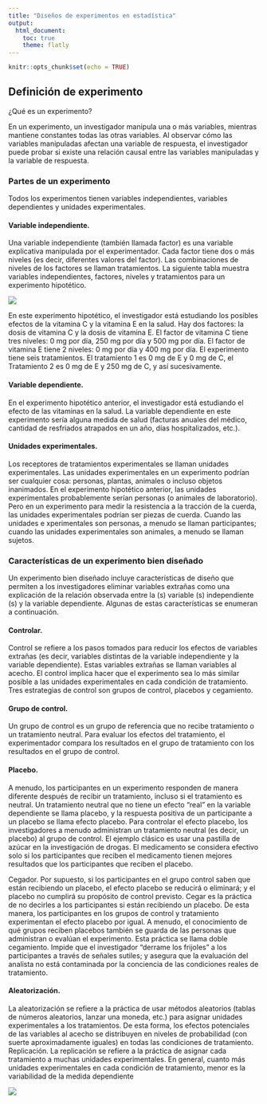 ```yaml
---
title: "Diseños de experimentos en estadística"
output:
  html_document:
    toc: true
    theme: flatly
---
```


```r
knitr::opts_chunk$set(echo = TRUE)
```

## Definición de experimento

¿Qué es un experimento?

En un experimento, un investigador manipula una o más variables, mientras mantiene constantes todas las otras variables. Al observar cómo las variables manipuladas afectan una variable de respuesta, el investigador puede probar si existe una relación causal entre las variables manipuladas y la variable de respuesta.

### Partes de un experimento

Todos los experimentos tienen variables independientes, variables dependientes y unidades experimentales.

#### Variable independiente. 

Una variable independiente (también llamada factor) es una variable explicativa manipulada por el experimentador.
Cada factor tiene dos o más niveles (es decir, diferentes valores del factor). Las combinaciones de niveles de los factores se llaman tratamientos. La siguiente tabla muestra variables independientes, factores, niveles y tratamientos para un experimento hipotético.


![](vitaminas.png)


En este experimento hipotético, el investigador está estudiando los posibles efectos de la vitamina C y la vitamina E en la salud. Hay dos factores: la dosis de vitamina C y la dosis de vitamina E. El factor de vitamina C tiene tres niveles: 0 mg por día, 250 mg por día y 500 mg por día. El factor de vitamina E tiene 2 niveles: 0 mg por día y 400 mg por día. El experimento tiene seis tratamientos. El tratamiento 1 es 0 mg de E y 0 mg de C, el Tratamiento 2 es 0 mg de E y 250 mg de C, y así sucesivamente.

#### Variable dependiente. 

En el experimento hipotético anterior, el investigador está estudiando el efecto de las vitaminas en la salud. La variable dependiente en este experimento sería alguna medida de salud (facturas anuales del médico, cantidad de resfriados atrapados en un año, días hospitalizados, etc.).

#### Unidades experimentales. 

Los receptores de tratamientos experimentales se llaman unidades experimentales. Las unidades experimentales en un experimento podrían ser cualquier cosa: personas, plantas, animales o incluso objetos inanimados. En el experimento hipotético anterior, las unidades experimentales probablemente serían personas (o animales de laboratorio). Pero en un experimento para medir la resistencia a la tracción de la cuerda, las unidades experimentales podrían ser piezas de cuerda. Cuando las unidades e xperimentales son personas, a menudo se llaman participantes; cuando las unidades experimentales son animales, a menudo se llaman sujetos.

### Características de un experimento bien diseñado

Un experimento bien diseñado incluye características de diseño que permiten a los investigadores eliminar variables extrañas como una explicación de la relación observada entre la (s) variable (s) independiente (s) y la variable dependiente. Algunas de estas características se enumeran a continuación.

#### Controlar.

Control se refiere a los pasos tomados para reducir los efectos de variables extrañas (es decir, variables distintas de la variable independiente y la variable dependiente). Estas variables extrañas se llaman variables al acecho.
El control implica hacer que el experimento sea lo más similar posible a las unidades experimentales en cada condición de tratamiento. Tres estrategias de control son grupos de control, placebos y cegamiento.

#### Grupo de control. 

Un grupo de control es un grupo de referencia que no recibe tratamiento o un tratamiento neutral. Para evaluar los efectos del tratamiento, el experimentador compara los resultados en el grupo de tratamiento con los resultados en el grupo de control.

#### Placebo. 

A menudo, los participantes en un experimento responden de manera diferente después de recibir un tratamiento, incluso si el tratamiento es neutral. Un tratamiento neutral que no tiene un efecto "real" en la variable dependiente se llama placebo, y la respuesta positiva de un participante a un placebo se llama efecto placebo.
Para controlar el efecto placebo, los investigadores a menudo administran un tratamiento neutral (es decir, un placebo) al grupo de control. El ejemplo clásico es usar una pastilla de azúcar en la investigación de drogas. El medicamento se considera efectivo solo si los participantes que reciben el medicamento tienen mejores resultados que los participantes que reciben el placebo.

Cegador. Por supuesto, si los participantes en el grupo control saben que están recibiendo un placebo, el efecto placebo se reducirá o eliminará; y el placebo no cumplirá su propósito de control previsto.
Cegar es la práctica de no decirles a los participantes si están recibiendo un placebo. De esta manera, los participantes en los grupos de control y tratamiento experimentan el efecto placebo por igual. A menudo, el conocimiento de qué grupos reciben placebos también se guarda de las personas que administran o evalúan el experimento. Esta práctica se llama doble cegamiento. Impide que el investigador "derrame los frijoles" a los participantes a través de señales sutiles; y asegura que la evaluación del analista no está contaminada por la conciencia de las condiciones reales de tratamiento.

#### Aleatorización. 

La aleatorización se refiere a la práctica de usar métodos aleatorios (tablas de números aleatorios, lanzar una moneda, etc.) para asignar unidades experimentales a los tratamientos. De esta forma, los efectos potenciales de las variables al acecho se distribuyen en niveles de probabilidad (con suerte aproximadamente iguales) en todas las condiciones de tratamiento.
Replicación. La replicación se refiere a la práctica de asignar cada tratamiento a muchas unidades experimentales. En general, cuanto más unidades experimentales en cada condición de tratamiento, menor es la variabilidad de la medida dependiente


![](blanco.png)


